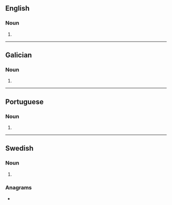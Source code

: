 ==English==

===Noun===
{{head|en|noun form}}

# {{plural of|en|pandeiro}}

----

==Galician==

===Noun===
{{head|gl|noun form}}

# {{plural of|gl|pandeiro}}

----

==Portuguese==

===Noun===
{{head|pt|noun form}}

# {{plural of|pt|pandeiro}}

----

==Swedish==

===Noun===
{{head|sv|noun form}}

# {{sv-noun-form-indef-gen|pandeiro}}

===Anagrams===
* {{anagrams|sv|a=adeinoprs|disponera}}